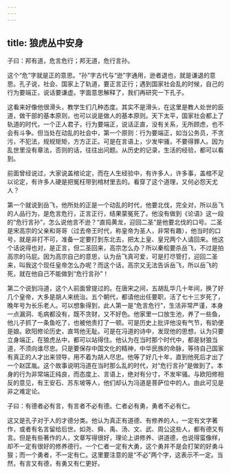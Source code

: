 ```yaml
---
---
---
```

title: 狼虎丛中安身
---




子曰：邦有道，危言危行；邦无道，危行言孙。

这个“危”字就是正的意思。“孙”字古代与“逊”字通用，逊者退也，就是谦退的意思。孔子说，社会、国家上了轨道，要正言正行；遇到国家社会乱的时候，自己的行为要端正，说话要谦虚。字面意思解释了，我们再研究一下孔子。

这看来好像他很滑头，教学生们几种态度。其实不是滑头，在这里是教人处世的臣道，做干部的基本原则，也可以说是做人的基本原则。天下太平，国家社会都上了轨道的时代，一个正人君子，行为要端正，说话正直，没有关系，无所顾虑，也不会有斗争。但当处在动乱的社会中，第一个原则：行为要端正，如当公务员，不贪污，不犯法，规规矩矩，方方正正。可是在言语上，少发牢骚，不要得罪人。因为乱世里没有章法，否则的话，往往出问题。从历史的记录，生活的经验，都可以看到。

前面曾经说过，大家说盖棺论定，而在人生经验中，有许多人，许多事，盖棺不足以论定，有许多人硬是把冤枉带到棺材里去的。看穿了这个道理，又何必怨天尤人？

第一个就说到岳飞，他所处的正是一个动乱的时代，他要北伐，完全对，所以岳飞的人品行为，是危言危行，正言正行，结果蒙冤死了。他没有做到《论语》这一段的“危行言孙”，怎么说他言不逊？“直捣黄龙，迎回二圣”是他要北伐的口号。二圣是宋高宗的父亲和哥哥（过去帝王时代，称皇帝为圣人，非常有趣），他当时的口号，就是非打不可，准备一定要打到东北去，把太上皇、皇兄两个人请回来。他这个话说得也对，是正言，但二圣回来，高宗怎么办？所以秦桧要杀岳飞，不过是拍高宗的马屁。因为高宗自己的意思，认为岳飞真可爱，可是打尽管打，迎回二圣来，叫我这个现任皇帝怎么办呢？而这个话，高宗又无法告诉岳飞，所以岳飞的死，就在他自己不能做到“危行言孙”！

第二个说到冯道，这个人前面曾提过的。在唐宋之间，五胡乱华几十年间，换了好几个皇帝，大多是胡人来统治。五个朝代，都请他出任要职，活了七十三岁死了，晚年号为长乐老人。可以想象得到，此人第一是“危言危行”，生活非常严谨，本身一点漏洞、毛病都没有，既不贪财，又不好色。他家里一口放生池，养了一些鱼，他儿子抓了一条鱼吃了，也被他责打了一顿。可是历史上批评他没有气节，有奶便是娘。欧阳修论历史，直骂他无耻。可是在冯道的诗中，发现他的思想，认为只要立身端正，在狼虎丛中，都可以站得住。他认为在当时那个时代中，都是豺狼当道，不须向谁尽忠。只是要保存中国文化的精神，中华民族的命脉，等待自己国家有真正的人才出来领导，用不着为胡人尽忠。他等了好几十年，直到他死后才出了一个赵匡胤。这个故事说明冯道在当时那么乱的时代，对“危行言孙”是做到了。本身的行为非常端正纯良，而态度上、言语上，绝对有分寸，不发牢骚。与欧阳修相反的意见，有王安石、苏东坡等人，他们却认为冯道是菩萨位中的人。由此可见是非之难定论。

子曰：有德者必有言，有言者不必有德。仁者必有勇，勇者不必有仁。

这又是孔子对于人的才德分类。他认为真正有道德、有修养的人，一定有文字著作，或者有名言留给后世。如尧、舜、禹、汤、文、武、周公这些人，都有德又有言。但是有些著作的人，文章写得很好，理论上讲修养、讲道德，也说得蛮像样，却不一定有很好的修养德行。一个仁者一定有大勇，这个勇并不是会打架的好勇斗狠；而一个勇者，不一定有仁。这里要注意的是“不必”两个字，这表示不一定。当然，有言又有德，有勇又有仁更好。